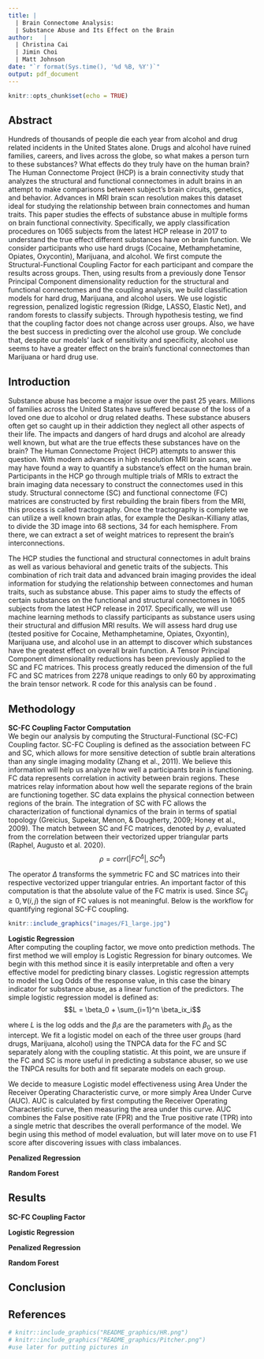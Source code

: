 ```yaml
---
title: |
  | Brain Connectome Analysis:
  | Substance Abuse and Its Effect on the Brain
author:   |
  | Christina Cai
  | Jimin Choi
  | Matt Johnson
date: "`r format(Sys.time(), '%d %B, %Y')`"
output: pdf_document
---
```


```r
knitr::opts_chunk$set(echo = TRUE)
```

Abstract
--------

Hundreds of thousands of people die each year from alcohol and drug related incidents in the United States alone. Drugs and alcohol have ruined families, careers, and lives across the globe, so what makes a person turn to these substances? What effects do they truly have on the human brain? The Human Connectome Project (HCP) is a brain connectivity study that analyzes the structural and functional connectomes in adult brains in an attempt to make comparisons between subject’s brain circuits, genetics, and behavior. Advances in MRI brain scan resolution makes this dataset ideal for studying the relationship between brain connectomes and human traits. This paper studies the effects of substance abuse in multiple forms on brain functional connectivity. Specifically, we apply classification procedures on 1065 subjects from the latest HCP release in 2017 to understand the true effect different substances have on brain function. We consider participants who use hard drugs (Cocaine, Methamphetamine, Opiates, Oxycontin), Marijuana, and alcohol. We first compute the Structural-Functional Coupling Factor for each participant and compare the results across groups. Then, using results from a previously done Tensor Principal Component dimensionality reduction for the structural and functional connectomes and the coupling analysis, we build classification models for hard drug, Marijuana, and alcohol users. We use logistic regression, penalized logistic regression (Ridge, LASSO, Elastic Net), and random forests to classify subjects. Through hypothesis testing, we find that the coupling factor does not change across user groups. Also, we have the best success in predicting over the alcohol use group. We conclude that, despite our models’ lack of sensitivity and specificity, alcohol use seems to have a greater effect on the brain’s functional connectomes than Marijuana or hard drug use. 

Introduction
------------

Substance abuse has become a major issue over the past 25 years. Millions of families across the United States have suffered because of the loss of a loved one due to alcohol or drug related deaths. These substance abusers often get so caught up in their addiction they neglect all other aspects of their life. The impacts and dangers of hard drugs and alcohol are already well known, but what are the true effects these substances have on the brain? The Human Connectome Project (HCP) attempts to answer this question. With modern advances in high resolution MRI brain scans, we may have found a way to quantify a substance's effect on the human brain. Participants in the HCP go through multiple trials of MRIs to extract the brain imaging data necessary to construct the connectomes used in this study. Structural connectome (SC) and functional connectome (FC) matrices are constructed by first rebuilding the brain fibers from the MRI, this process is called tractography. Once the tractography is complete we can utilize a well known brain atlas, for example the Desikan-Killiany atlas, to divide the 3D image into 68 sections, 34 for each hemisphere. From there, we can extract a set of weight matrices to represent the brain’s interconnections. 

The HCP studies the functional and structural connectomes in adult brains as well as various behavioral and genetic traits of the subjects. This combination of rich trait data and advanced brain imaging provides the ideal information for studying the relationship between connectomes and human traits, such as substance abuse. This paper aims to study the effects of certain substances on the functional and structural connectomes in 1065 subjects from the latest HCP release in 2017. Specifically, we will use machine learning methods to classify participants as substance users using their structural and diffusion MRI results. We will assess hard drug use (tested positive for Cocaine, Methamphetamine, Opiates, Oxyontin), Marijuana use, and alcohol use in an attempt to discover which substances have the greatest effect on overall brain function. A Tensor Principal Component dimensionality reductions has been previously applied to the SC and FC matrices. This process greatly reduced the dimension of the full FC and SC matrices from 2278 unique readings to only 60 by approximating the brain tensor network. R code for this analysis can be found [\textcolor{blue}{HERE}](https://github.com/mattymo18/Brain_Analysis). 

Methodology
-----------

**SC-FC Coupling Factor Computation** \
We begin our analysis by computing the Structural-Functional (SC-FC) Coupling factor. SC-FC Coupling is defined as the association between FC and SC, which allows for more sensitive detection of subtle brain alterations than any single imaging modality (Zhang et al., 2011). We believe this information will help us analyze how well a participants brain is functioning. FC data represents correlation in activity between brain regions. These matrices relay information about how well the separate regions of the brain are functioning together. SC data explains the physical connection between regions of the brain. The integration of SC with FC allows the characterization of functional dynamics of the brain in terms of spatial topology (Greicius, Supekar, Menon, & Dougherty, 2009; Honey et al., 2009). The match between SC and FC matrices, denoted by $\rho$, evaluated from the correlation between their vectorized upper triangular parts (Raphel, Augusto et al. 2020). 
$$\rho = corr(|FC^\Delta|, SC^\Delta)$$

The operator $\Delta$ transforms the symmetric FC and SC matrices into their respective vectorized upper triangular entries. An important factor of this computation is that the absolute value of the FC matrix is used. Since $SC_{ij} \ge 0, \forall (i,j)$ the sign of FC values is not meaningful. Below is the workflow for quantifying regional SC-FC coupling. 

```r
knitr::include_graphics("images/F1_large.jpg")
```

**Logistic Regression** \
After computing the coupling factor, we move onto prediction methods. The first method we will employ is Logistic Regression for binary outcomes. We begin with this method since it is easily interpretable and often a very effective model for predicting binary classes. Logistic regression attempts to model the Log Odds of the response value, in this case the binary indicator for substance abuse, as a linear function of the predictors. The simple logistic regression model is defined as: 
$$L = \beta_0 + \sum_{i=1}^n \beta_ix_i$$ 

where $L$ is the log odds and the $\beta_is$ are the parameters with $\beta_0$ as the intercept. We fit a logistic model on each of the three user groups (hard drugs, Marijuana, alcohol) using the TNPCA data for the FC and SC separately along with the coupling statistic. At this point, we are unsure if the FC and SC is more useful in predicting a substance abuser, so we use the TNPCA results for both and fit separate models on each group. 

We decide to measure Logistic model effectiveness using Area Under the Receiver Operating Characteristic curve, or more simply Area Under Curve (AUC). AUC is calculated by first computing the Receiver Operating Characteristic curve, then measuring the area under this curve. AUC combines the False positive rate (FPR) and the True positive rate (TPR) into a single metric that describes the overall performance of the model. We begin using this method of model evaluation, but will later move on to use F1 score after discovering issues with class imbalances.

**Penalized Regression** \

**Random Forest** \


Results
-------

**SC-FC Coupling Factor** \

**Logistic Regression** \

**Penalized Regression** \

**Random Forest** \

Conclusion
----------

References
----------


```r
# knitr::include_graphics("README_graphics/HR.png")
# knitr::include_graphics("README_graphics/Pitcher.png")
#use later for putting pictures in
```